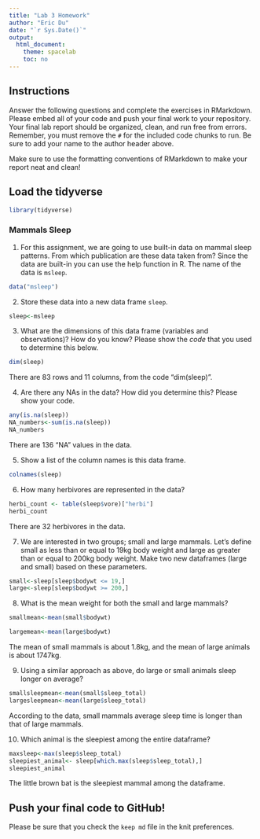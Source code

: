 ```yaml
---
title: "Lab 3 Homework"
author: "Eric Du"
date: "`r Sys.Date()`"
output:
  html_document:
    theme: spacelab
    toc: no
---
```


## Instructions
Answer the following questions and complete the exercises in RMarkdown. Please embed all of your code and push your final work to your repository. Your final lab report should be organized, clean, and run free from errors. Remember, you must remove the `#` for the included code chunks to run. Be sure to add your name to the author header above.  

Make sure to use the formatting conventions of RMarkdown to make your report neat and clean!  

## Load the tidyverse
```r
library(tidyverse)
```

### Mammals Sleep  
1. For this assignment, we are going to use built-in data on mammal sleep patterns. From which publication are these data taken from? Since the data are built-in you can use the help function in R. The name of the data is `msleep`.  
```r
data("msleep")
```

2. Store these data into a new data frame `sleep`.  
```r
sleep<-msleep
```

3. What are the dimensions of this data frame (variables and observations)? How do you know? Please show the *code* that you used to determine this below.  

```r
dim(sleep)
```
There are 83 rows and 11 columns, from the code "dim(sleep)".

4. Are there any NAs in the data? How did you determine this? Please show your code.  
```r
any(is.na(sleep))
NA_numbers<-sum(is.na(sleep))
NA_numbers
```
There are 136 "NA" values in the data.

5. Show a list of the column names is this data frame.
```r
colnames(sleep)
```

6. How many herbivores are represented in the data?  
```r
herbi_count <- table(sleep$vore)["herbi"]
herbi_count
```
There are 32 herbivores in the data.

7. We are interested in two groups; small and large mammals. Let's define small as less than or equal to 19kg body weight and large as greater than or equal to 200kg body weight. Make two new dataframes (large and small) based on these parameters.
```r

small<-sleep[sleep$bodywt <= 19,]
large<-sleep[sleep$bodywt >= 200,]
```

8. What is the mean weight for both the small and large mammals?
```r
smallmean<-mean(small$bodywt)
```

```r
largemean<-mean(large$bodywt)
```
The mean of small mammals is about 1.8kg, and the mean of large animals is about 1747kg.

9. Using a similar approach as above, do large or small animals sleep longer on average?  
```r
smallsleepmean<-mean(small$sleep_total)
largesleepmean<-mean(large$sleep_total)
```
According to the data, small mammals average sleep time is longer than that of large mammals.

10. Which animal is the sleepiest among the entire dataframe?
```r
maxsleep<-max(sleep$sleep_total)
sleepiest_animal<- sleep[which.max(sleep$sleep_total),]
sleepiest_animal
```
The little brown bat is the sleepiest mammal among the dataframe.

## Push your final code to GitHub!
Please be sure that you check the `keep md` file in the knit preferences.   